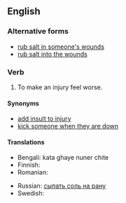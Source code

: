 ==English==

===Alternative forms===
*[[rub salt in someone's wounds]]
*[[rub salt into the wounds]]

===Verb===
{{infl|en|verb|head=to [[rub]] [[salt]] [[in]] [[the]] [[wound]]}}

# {{idiomatic}} To make an injury feel worse.

====Synonyms====
* [[add insult to injury]]
* [[kick someone when they are down]]

====Translations====
{{trans-top|to make an injury feel worse}}
* Bengali: kata ghaye nuner chite
* Finnish: {{t-|fi|vääntää veistä haavassa}}
* Romanian: {{t|ro|a pune sare pe rană}}
{{trans-mid}}
* Russian: [[сыпать соль на рану]]
* Swedish: {{t|sv|strö salt i såren}}
{{trans-bottom}}